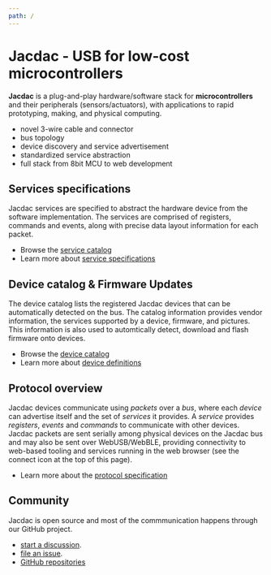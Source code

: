 ```yaml
---
path: /
---
```


# Jacdac - USB for low-cost microcontrollers

**Jacdac** is a plug-and-play hardware/software stack 
for **microcontrollers** and their peripherals (sensors/actuators), 
with applications to rapid prototyping, making, and physical computing. 

* novel 3-wire cable and connector
* bus topology
* device discovery and service advertisement
* standardized service abstraction
* full stack from 8bit MCU to web development

## Services specifications

Jacdac services are specified to abstract the hardware device from the software implementation.
The services are comprised of registers, commands and events, along with precise data layout information
for each packet.

* Browse the [service catalog](/services)
* Learn more about [service specifications](/reference/specification/service-specification)

## Device catalog & Firmware Updates

The device catalog lists the registered Jacdac devices that can be automatically detected on the bus. 
The catalog information provides vendor information, the services supported by a device, 
firmware, and pictures. This information is also used to automtically detect, download and flash
firmware onto devices.

* Browse the [device catalog](/devices)
* Learn more about [device definitions](/reference/specification/device-definition)


## Protocol overview

Jacdac devices communicate using *packets* over a *bus*, where each *device* can advertise itself 
and the set of *services* it provides. 
A *service* provides *registers*, *events* and *commands* to communicate with other devices.
Jacdac packets are sent serially among physical devices on the Jacdac bus
and may also be sent over WebUSB/WebBLE, 
providing connectivity to web-based tooling and services running in the web browser
(see the connect icon at the top of this page).

* Learn more about the [protocol specification](/reference/protocol)

## Community

Jacdac is open source and 
most of the commmunication happens through our GitHub project.

* [start a discussion](https://github.com/microsoft/jacdac/discussions).
* [file an issue](https://github.com/microsoft/jacdac/issues).
* [GitHub repositories](/github)
